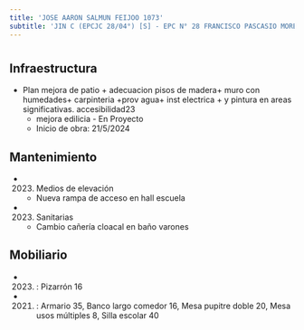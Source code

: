 ```yaml
---
title: 'JOSE AARON SALMUN FEIJOO 1073'
subtitle: 'JIN C (EPCJC 28/04°) [S] - EPC N° 28 FRANCISCO PASCASIO MORENO - CAIYJ CLUB LA BOCA'
---
```


#
## Infraestructura

* Plan mejora de patio + adecuacion pisos de madera+ muro con humedades+ carpinteria +prov agua+  inst electrica + y pintura en areas significativas. accesibilidad23 
    + mejora edilicia - En Proyecto 
    + Inicio de obra: 21/5/2024 






## Mantenimiento

*  (2023) Medios de elevación 
    + Nueva rampa de acceso en hall escuela

*  (2023) Sanitarias 
    + Cambio cañería cloacal en baño varones





## Mobiliario

*  (2023) : Pizarrón 16 

*  (2021) : Armario 35, Banco largo comedor 16, Mesa pupitre doble 20, Mesa usos múltiples 8, Silla escolar 40 



